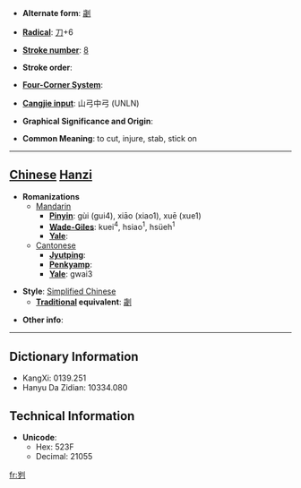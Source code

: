 * '''Alternate form''': [[劌]]

* '''[[Wiktionary:Chinese radical index| Radical]]''': [[Wiktionary:Chinese radical index 刀|刀]]+6

* '''[[Wiktionary:Chinese total strokes index|Stroke number]]''': [[Wiktionary:Chinese total strokes index 8|8]]

* '''Stroke order''': 

* '''[[Wiktionary:Chinese four corner index|Four-Corner System]]''': 

* '''[[Wiktionary:Chinese Cangjie index|Cangjie input]]''': 山弓中弓 (UNLN)

* '''Graphical Significance and Origin''': 

* '''Common Meaning''': to cut, injure, stab, stick on

----

== [[Chinese]] [[Hanzi]] ==

* '''Romanizations'''
** [[Mandarin]]
*** '''[[Pinyin]]''': gùi (gui4), xiāo (xiao1), xuē (xue1)
*** '''[[Wade-Giles]]''': kuei<sup>4</sup>, hsiao<sup>1</sup>, hsüeh<sup>1</sup>
*** '''[[Yale]]''': 
**[[Cantonese]]
***'''[[Jyutping]]''':
***'''[[Penkyamp]]''': 
***'''[[Yale]]''': gwai3

* '''Style''': [[Simplified Chinese]] 
** '''[[Traditional Chinese|Traditional]] equivalent''': [[劌]]

* '''Other info''': 

----

== Dictionary Information ==

* KangXi: 0139.251
* Hanyu Da Zidian: 10334.080

== Technical Information ==

* '''Unicode''':
** Hex: 523F
** Decimal: 21055

[[fr:刿]]